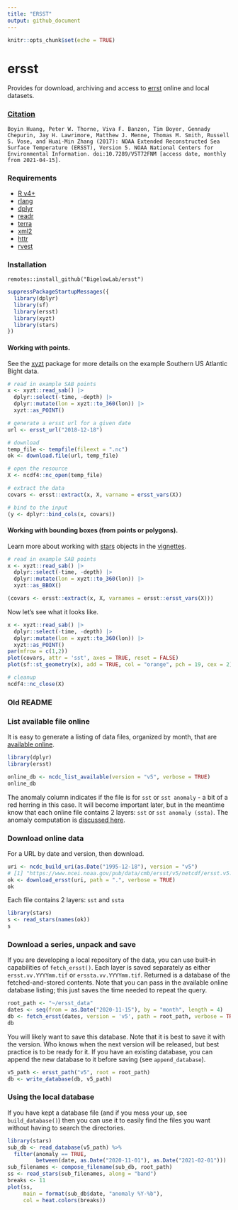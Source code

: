 ```yaml
---
title: "ERSST"
output: github_document
---
```


```r
knitr::opts_chunk$set(echo = TRUE)
```

# ersst

Provides for download, archiving and access to [errst](https://www.ncdc.noaa.gov/data-access/marineocean-data/extended-reconstructed-sea-surface-temperature-ersst-v5) online and local datasets.

### [Citation](https://www.ncei.noaa.gov/access/metadata/landing-page/bin/iso?id=gov.noaa.ncdc:C00927)

```
Boyin Huang, Peter W. Thorne, Viva F. Banzon, Tim Boyer, Gennady Chepurin, Jay H. Lawrimore, Matthew J. Menne, Thomas M. Smith, Russell S. Vose, and Huai-Min Zhang (2017): NOAA Extended Reconstructed Sea Surface Temperature (ERSST), Version 5. NOAA National Centers for Environmental Information. doi:10.7289/V5T72FNM [access date, monthly from 2021-04-15].
```

### Requirements

  + [R v4+](https://www.r-project.org/)
  + [rlang](https://CRAN.R-project.org/package=rlang)
  + [dplyr](https://CRAN.R-project.org/package=dplyr)
  + [readr](https://CRAN.R-project.org/package=readr)
  + [terra](https://CRAN.R-project.org/package=terra)
  + [xml2](https://CRAN.R-project.org/package=xml2)
  + [httr](https://CRAN.R-project.org/package=httr)
  + [rvest](https://github.com/BigelowLab/rvest)
  

### Installation

```
remotes::install_github("BigelowLab/ersst")
```


```r
suppressPackageStartupMessages({
  library(dplyr)
  library(sf)
  library(ersst)
  library(xyzt)
  library(stars)
})
```

#### Working with points.  

See the [xyzt](https://github.com/BigelowLab/xyzt) package for more details on the example Southern US Atlantic Bight data.

```r
# read in example SAB points
x <- xyzt::read_sab() |>
  dplyr::select(-time, -depth) |>
  dplyr::mutate(lon = xyzt::to_360(lon)) |>
  xyzt::as_POINT()

# generate a ersst url for a given date
url <- ersst_url("2018-12-18")

# download
temp_file <- tempfile(fileext = ".nc")
ok <- download.file(url, temp_file)

# open the resource
X <- ncdf4::nc_open(temp_file)

# extract the data 
covars <- ersst::extract(x, X, varname = ersst_vars(X))

# bind to the input
(y <- dplyr::bind_cols(x, covars))
```

#### Working with bounding boxes (from points or polygons). 

Learn more about working with [stars](https://CRAN.R-project.org/package=stars) objects in the [vignettes](https://r-spatial.github.io/stars/).

```r
# read in example SAB points
x <- xyzt::read_sab() |>
  dplyr::select(-time, -depth) |>
  dplyr::mutate(lon = xyzt::to_360(lon)) |>
  xyzt::as_BBOX()

(covars <- ersst::extract(x, X, varnames = ersst::ersst_vars(X)))
```

Now let's see what it looks like.

```r
x <- xyzt::read_sab() |>
  dplyr::select(-time, -depth) |>
  dplyr::mutate(lon = xyzt::to_360(lon)) |>
  xyzt::as_POINT()
par(mfrow = c(1,2))
plot(covars, attr = 'sst', axes = TRUE, reset = FALSE)
plot(sf::st_geometry(x), add = TRUE, col = "orange", pch = 19, cex = 2)
```



```r
# cleanup
ncdf4::nc_close(X)
```


### Old README

### List available file online

It is easy to generate a listing of data files, organized by month, that are [available online](https://www.ncei.noaa.gov/pub/data/cmb/ersst/v5/netcdf/).

```r
library(dplyr)
library(ersst)

online_db <- ncdc_list_available(version = "v5", verbose = TRUE)
online_db
```

The anomaly column indicates if the file is for `sst` or `sst anomaly` - a bit of a red herring in this case.  It will become important later, but in the meantime know that each online file contains 2 layers: `sst` or `sst anomaly (ssta)`.  The anomaly computation is [discussed here](https://www.ncdc.noaa.gov/data-access/marineocean-data/extended-reconstructed-sea-surface-temperature-ersst-v5).


### Download online data

For a URL by date and version, then download.

```r
uri <- ncdc_build_uri(as.Date("1995-12-18"), version = "v5")
# [1] "https://www.ncei.noaa.gov/pub/data/cmb/ersst/v5/netcdf/ersst.v5.20199512.nc"
ok <- download_ersst(uri, path = ".", verbose = TRUE)
ok
```

Each file contains 2 layers: `sst` and `ssta`

```r
library(stars)
s <- read_stars(names(ok))
s
```

### Download a series, unpack and save

If you are developing a local repository of the data, you can use built-in capabilities of `fetch_ersst()`. Each layer is saved separately as either `ersst.vv.YYYYmm.tif` or `erssta.vv.YYYYmm.tif`.  Returned is a database of the fetched-and-stored contents. Note that you can pass in the available online database listing; this just saves the time needed to repeat the query.

```r
root_path <- "~/ersst_data"
dates <- seq(from = as.Date("2020-11-15"), by = "month", length = 4)
db <- fetch_ersst(dates, version = 'v5', path = root_path, verbose = TRUE, avail_db = online_db)
db
```

You will likely want to save this database. Note that it is best to save it with the version.  Who knows when the next version will be released, but best practice is to be ready for it. If you have an existing database, you can append the new database to it before saving (see `append_database`).

```r
v5_path <- ersst_path("v5", root = root_path)
db <- write_database(db, v5_path)
```

### Using the local database

If you have kept a database file (and if you mess your up, see `build_database()`) then you can use it to easily find the files you want without having to search the directories.

```r
library(stars)
sub_db <- read_database(v5_path) %>%
  filter(anomaly == TRUE, 
         between(date, as.Date("2020-11-01"), as.Date("2021-02-01")))
sub_filenames <- compose_filename(sub_db, root_path)
ss <- read_stars(sub_filenames, along = "band")
breaks <- 11
plot(ss, 
     main = format(sub_db$date, "anomaly %Y-%b"),
     col = heat.colors(breaks))
```
